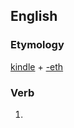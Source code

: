 ==English==

===Etymology===
[[kindle]] + [[-eth]]

===Verb===
{{infl|en|verb form}}

# {{archaic third-person singular of|kindle}}